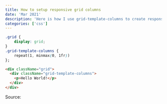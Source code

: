 ```yaml
---
title: How to setup responsive grid columns
date: 'Mar 2021'
description: 'Here is how I use grid-template-columns to create responsive layouts'
categories: ['css']
---
```


```css
.grid {
    display: grid;
}
.grid-template-columns {
    repeat(1, minmax(0, 1fr))
};
```

```html
<div className="grid">
  <div className="grid-template-columns">
    <p>Hello World!</p>
  </div>
</div>
```

Source:
